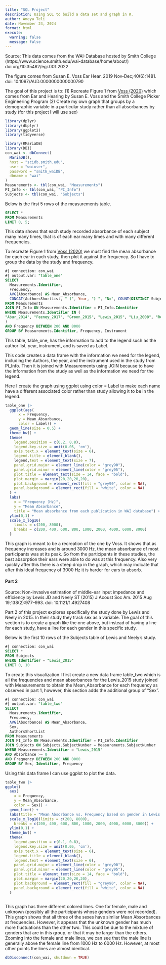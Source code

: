 ```yaml
---
title: "SQL Project"
description: Using SQL to build a data set and graph in R.
author: Ameya Teli
date: November 24, 2024
format: html
execute: 
  warning: false
  message: false
---
```


Source: This data comes from the WAI-Database hosted by Smith College (https://www.science.smith.edu/wai-database/home/about/)  doi.org/10.35482/egr.001.2022 

The figure comes from Susan E. Voss Ear Hear. 2019 Nov-Dec;40(6):1481. doi: 10.1097/AUD.0000000000000790

The goal of this project is to: (1) Recreate Figure 1 from [Voss (2020)](https://journals.lww.com/ear-hearing/citation/2019/11000/resource_review.21.aspx) which comes from Ear and Hearing by Susan E. Voss and the Smith College Picker Engineering Program (2) Create my own graph that groups by a demographic variable in a particular study rather than all absorbances by study (for this project I will use sex)

```r
library(dplyr)
library(dbplyr)
library(ggplot2)
library(tidyverse)
```



```r
library(RMariaDB)
library(DBI)
con_wai <- dbConnect(
  MariaDB(), 
  host = "scidb.smith.edu",
  user = "waiuser", 
  password = "smith_waiDB", 
  dbname = "wai"
)
Measurements <- tbl(con_wai, "Measurements")
PI_Info <- tbl(con_wai, "PI_Info")
Subjects <- tbl(con_wai, "Subjects")
```

Below is the first 5 rows of the measurements table. 

```sql
SELECT *
FROM Measurements
LIMIT 0, 5;
```

This data shows that each study recorded absorbance of each subject many many times, that is of each ear many times and with many different frequencies.

To recreate Figure 1 from [Voss (2020)](https://pmc.ncbi.nlm.nih.gov/articles/PMC7093226/) we must find the mean absorbance for each ear in each study, then plot it against the frequency. So I have to group the data by the study and frequency.

```sql
#| connection: con_wai
#| output.var: "table_one"
SELECT 
  Measurements.Identifier, 
  Frequency, 
  AVG(Absorbance) AS Mean_Absorbance, 
  CONCAT(AuthorsShortList, " (", Year, ") ", "N=", COUNT(DISTINCT SubjectNumber, Ear), " ; ", Instrument) AS Label
FROM Measurements 
JOIN PI_Info ON Measurements.Identifier = PI_Info.Identifier
WHERE Measurements.Identifier IN (
"Abur_2014", "Feeney_2017", "Groon_2015", "Lewis_2015", "Liu_2008", "Rosowski_2012", "Shahnaz_2006", "Shaver_2013", "Sun_2016", "Voss_1994", "Voss_2010", "Werner_2010"
) 
AND Frequency BETWEEN 200 AND 8000
GROUP BY Measurements.Identifier, Frequency, Instrument
```

This table, table_one, has the information to add to the legend such as the author list, year, instrument, and is saved as Label. 

This code creates a data frame with the information we need for the legend, including the Authors, the year, and the instrument used in the study from PI_Info. Then it is joined with Measurements using JOIN because to have the information from the study as well as the information we need for the legend. 

Here I create the graph using ggplot using color = Label to make each name have a different associated color rather than study allowing it to be in the legend.

```r
table_one |>
  ggplot(aes(
      x = Frequency, 
      y = Mean_Absorbance, 
      color = Label)) + 
  geom_line(size = 0.5) +
  theme_bw() + 
  theme(
    legend.position = c(0.2, 0.8),
    legend.key.size = unit(0.05, 'cm'), 
    axis.text.x = element_text(size = 6), 
    legend.title = element_blank(), 
    legend,text = element_text(size = 7),
    panel.grid.major = element_line(color = "grey90"), 
    panel.grid.minor = element_line(color = "grey95"), 
    plot.title = element_text(size = 14, face = "bold"), 
    plot.margin = margin(20,20,20,20), 
    plot.background = element_rect(fill = "grey90", color = NA),
    panel.background = element_rect(fill = "white", color = NA)
  ) + 
  labs(
    x = "Frequency (Hz)", 
    y = "Mean Absorbance", 
    title = "Mean absorbance from each publication in WAI database") + 
  ylim(0,1) +
  scale_x_log10(
    limits = c(200, 8000),
    breaks = c(200, 400, 600, 800, 1000, 2000, 4000, 6000, 8000)
  )  
```

This graph is meant to be a recreation of the one by Voss. It shows that as frequency increases and is around 3000 Hz, the mean absorbance of most participants was at its peak. So from the participants in these studies, the best absorption their ears were able to do was at this frequency. Also very quickly after this there is a steep drop in the graph, which may indicate that after this ideal frequency of 3000 Hz it is harder for ears to absorb.

#### Part 2

Source: 
Non-invasive estimation of middle-ear input impedance and efficiency by Lewis JD and Neely ST (2015) 
J Acoust Soc Am. 2015 Aug 19;138(2):977–993. doi: 10.1121/1.4927408

Part 2 of this project explores specifically the study done by Lewis and Neely in 2015. In their study they track sex as a variable. The goal of this section is to create a graph like the one above, but instead of having a line for each study, have a line for each gender in this specific study.

Below is the first 10 rows of the Subjects table of Lewis and Neely's study. 
```sql
#| connection: con_wai 
SELECT * 
FROM Subjects
WHERE Identifier = "Lewis_2015"
LIMIT 0, 10
```

To create this visualization I first create a new data frame table_two which is all the frequencies and mean absorbances for the Lewis_2015 study joined with Measurements to obtain the Mean_Absorbance for each frequency as observed in part 1, however, this section adds the additional group of "Sex".

```sql
#| connection: con_wai
#| output.var: "table_two"
SELECT 
  Measurements.Identifier, 
  Frequency, 
  AVG(Absorbance) AS Mean_Absorbance, 
  Sex, 
  AuthorsShortList
FROM Measurements 
JOIN PI_Info ON Measurements.Identifier = PI_Info.Identifier
JOIN Subjects ON Subjects.SubjectNumber = Measurements.SubjectNumber 
WHERE Measurements.Identifier = "Lewis_2015" 
AND Absorbance >= 0
AND Frequency BETWEEN 200 AND 8000
GROUP BY Sex, Identifier, Frequency

```

Using this data frame I can use ggplot to plot the data.

```r

table_two |>
ggplot(
  aes(
    x = Frequency, 
    y = Mean_Absorbance, 
    color = Sex)) + 
  geom_line() + 
  labs(title = "Mean Absorbance vs. Frequency based on gender in Lewis and Neely's 2015 study", y = "Mean Absorbance", x = "Frequency (Hz)") + 
  scale_x_log10(limits = c(200, 8000),
    breaks = c(200, 400, 600, 800, 1000, 2000, 4000, 6000, 8000)) +
  ylim(0,1) + 
  theme_bw() + 
  theme(
    legend.position = c(0.1, 0.8),
    legend.key.size = unit(0.05, 'cm'), 
    axis.text.x = element_text(size = 6), 
    legend.title = element_blank(), 
    legend.text = element_text(size = 6),
    panel.grid.major = element_line(color = "grey90"), 
    panel.grid.minor = element_line(color = "grey95"), 
    plot.title = element_text(size = 14, face = "bold"), 
    plot.margin = margin(20,20,20,20), 
    plot.background = element_rect(fill = "grey90", color = NA),
    panel.background = element_rect(fill = "white", color = NA)
  )
  
```

This graph has three different colored lines. One for female, male and unknown (possibly all the participants whose genders were not recorded). This graph shows that all three of the sexes have similar Mean Absorbances at frequencies. However, it appears that the unknown gender has much more fluctuations than the other two. This could be due to the mixture of genders that are in this group, or that it may be larger than the others. Zooming into the female and male lines, we can see that the male line is generally above the female line from 1000 Hz to 6000 Hz. However, at most other points the lines are almost identical.

```r
dbDisconnect(con_wai, shutdown = TRUE)
```

